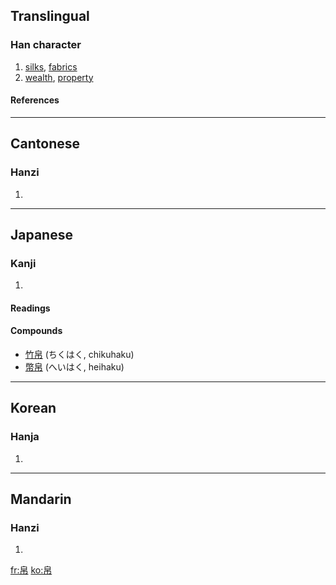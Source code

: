 ==Translingual==
===Han character===
{{Han char|rn=50|rad=巾|as=05|sn=8|four=2622<sub>7</sub>|canj=竹日中月 (HALB)}}
# [[silks]], [[fabrics]]
# [[wealth]], [[property]]
====References====
{{Han ref|kx=0330.070|dkj=08855|dj=0635.260|hdz=10734.060|uh=5E1B|ud=24091|bh=A9AD|bd=43437}}
----
==Cantonese==
===Hanzi===
{{yue-hanzi|jyut=|y=baak6}}
# {{defn|Cantonese}}
----
==Japanese==
===Kanji===
{{ja-kanji|grade=|rs=巾05}}
# {{defn|Japanese}} 
====Readings====
{{ja-readings|on=[[はく]] (haku)|kun=[[きぬ]] (kinu)}}
====Compounds====
*[[竹帛]] (ちくはく, chikuhaku)
*[[幣帛]] (へいはく, heihaku)
----
==Korean==
===Hanja===
{{ko-hanja|hangeul=백|rv=baek|mr=paek}}
# {{defn|Korean}}
----
==Mandarin==
===Hanzi===
{{cmn-hanzi|pin=[[bó]] ([[bo2]])|wg=po<sup>2</sup>}}
# {{defn|Mandarin}}

[[fr:帛]]
[[ko:帛]]